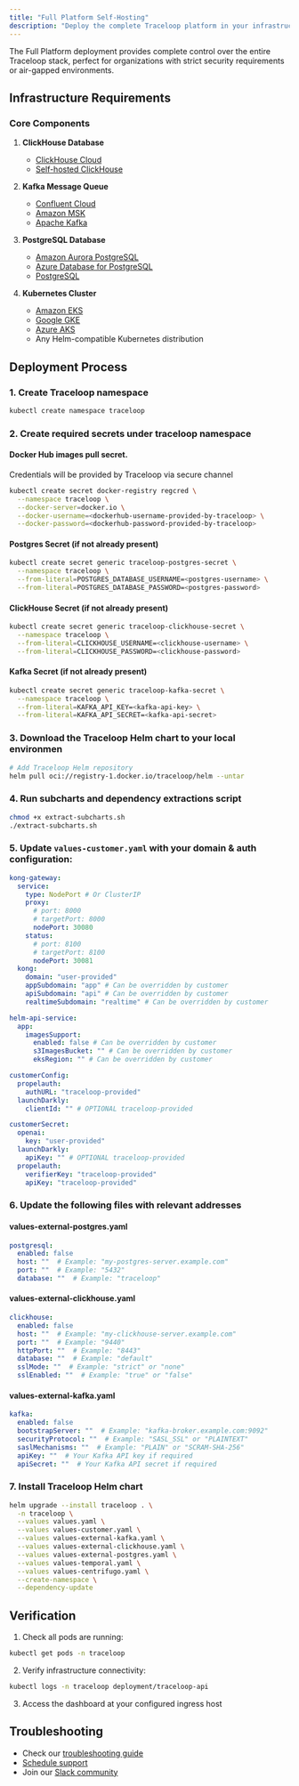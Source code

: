 ```yaml
---
title: "Full Platform Self-Hosting"
description: "Deploy the complete Traceloop platform in your infrastructure"
---
```


The Full Platform deployment provides complete control over the entire Traceloop stack, perfect for organizations with strict security requirements or air-gapped environments.

## Infrastructure Requirements

### Core Components

1. **ClickHouse Database**

   - [ClickHouse Cloud](https://clickhouse.cloud)
   - [Self-hosted ClickHouse](https://clickhouse.com/docs/en/install)

2. **Kafka Message Queue**

   - [Confluent Cloud](https://confluent.cloud)
   - [Amazon MSK](https://aws.amazon.com/msk/)
   - [Apache Kafka](https://kafka.apache.org/quickstart)

3. **PostgreSQL Database**

   - [Amazon Aurora PostgreSQL](https://aws.amazon.com/rds/aurora/postgresql-features/)
   - [Azure Database for PostgreSQL](https://azure.microsoft.com/en-us/products/postgresql/)
   - [PostgreSQL](https://www.postgresql.org/download/)

4. **Kubernetes Cluster**
   - [Amazon EKS](https://aws.amazon.com/eks/)
   - [Google GKE](https://cloud.google.com/kubernetes-engine)
   - [Azure AKS](https://azure.microsoft.com/en-us/products/kubernetes-service)
   - Any Helm-compatible Kubernetes distribution

## Deployment Process


### 1. Create Traceloop namespace

```bash
kubectl create namespace traceloop
```

### 2. Create required secrets under traceloop namespace

#### Docker Hub images pull secret.
Credentials will be provided by Traceloop via secure channel

```bash
kubectl create secret docker-registry regcred \
  --namespace traceloop \
  --docker-server=docker.io \
  --docker-username=<dockerhub-username-provided-by-traceloop> \
  --docker-password=<dockerhub-password-provided-by-traceloop>
```
#### Postgres Secret (if not already present)
```bash
kubectl create secret generic traceloop-postgres-secret \
  --namespace traceloop \
  --from-literal=POSTGRES_DATABASE_USERNAME=<postgres-username> \
  --from-literal=POSTGRES_DATABASE_PASSWORD=<postgres-password>
```

#### ClickHouse Secret (if not already present)
```bash
kubectl create secret generic traceloop-clickhouse-secret \
  --namespace traceloop \
  --from-literal=CLICKHOUSE_USERNAME=<clickhouse-username> \
  --from-literal=CLICKHOUSE_PASSWORD=<clickhouse-password>
```

#### Kafka Secret (if not already present)
```bash
kubectl create secret generic traceloop-kafka-secret \
  --namespace traceloop \
  --from-literal=KAFKA_API_KEY=<kafka-api-key> \
  --from-literal=KAFKA_API_SECRET=<kafka-api-secret>
```
### 3. Download the Traceloop Helm chart to your local environmen

```bash
# Add Traceloop Helm repository
helm pull oci://registry-1.docker.io/traceloop/helm --untar
```

### 4. Run subcharts and dependency extractions script

```bash
chmod +x extract-subcharts.sh
./extract-subcharts.sh
```

### 5. Update `values-customer.yaml` with your domain & auth configuration:
```yaml
kong-gateway:
  service:
    type: NodePort # Or ClusterIP
    proxy:
      # port: 8000
      # targetPort: 8000
      nodePort: 30080
    status:
      # port: 8100
      # targetPort: 8100
      nodePort: 30081
  kong:
    domain: "user-provided"
    appSubdomain: "app" # Can be overridden by customer
    apiSubdomain: "api" # Can be overridden by customer
    realtimeSubdomain: "realtime" # Can be overridden by customer

helm-api-service:
  app:
    imagesSupport:
      enabled: false # Can be overridden by customer
      s3ImagesBucket: "" # Can be overridden by customer
      eksRegion: "" # Can be overridden by customer

customerConfig:
  propelauth:
    authURL: "traceloop-provided"
  launchDarkly:
    clientId: "" # OPTIONAL traceloop-provided

customerSecret:
  openai:
    key: "user-provided"
  launchDarkly:
    apiKey: "" # OPTIONAL traceloop-provided
  propelauth:
    verifierKey: "traceloop-provided"
    apiKey: "traceloop-provided"
```

### 6. Update the following files with relevant addresses

#### values-external-postgres.yaml
```yaml
postgresql:
  enabled: false
  host: ""  # Example: "my-postgres-server.example.com"
  port: ""  # Example: "5432"
  database: ""  # Example: "traceloop"
```

#### values-external-clickhouse.yaml
```yaml
clickhouse:
  enabled: false
  host: ""  # Example: "my-clickhouse-server.example.com"
  port: ""  # Example: "9440"
  httpPort: ""  # Example: "8443"
  database: ""  # Example: "default"
  sslMode: ""  # Example: "strict" or "none"
  sslEnabled: ""  # Example: "true" or "false"
```

#### values-external-kafka.yaml
```yaml
kafka:
  enabled: false
  bootstrapServer: ""  # Example: "kafka-broker.example.com:9092"
  securityProtocol: ""  # Example: "SASL_SSL" or "PLAINTEXT"
  saslMechanisms: ""  # Example: "PLAIN" or "SCRAM-SHA-256"
  apiKey: ""  # Your Kafka API key if required
  apiSecret: ""  # Your Kafka API secret if required
```

### 7. Install Traceloop Helm chart
```bash
helm upgrade --install traceloop . \
  -n traceloop \
  --values values.yaml \
  --values values-customer.yaml \
  --values values-external-kafka.yaml \
  --values values-external-clickhouse.yaml \
  --values values-external-postgres.yaml \
  --values values-temporal.yaml \
  --values values-centrifugo.yaml \
  --create-namespace \
  --dependency-update
```

## Verification

1. Check all pods are running:

```bash
kubectl get pods -n traceloop
```

2. Verify infrastructure connectivity:

```bash
kubectl logs -n traceloop deployment/traceloop-api
```

3. Access the dashboard at your configured ingress host

## Troubleshooting

- Check our [troubleshooting guide](/self-host/troubleshooting)
- [Schedule support](https://calendly.com/d/cq42-93s-kcx)
- Join our [Slack community](https://traceloop.com/slack)
